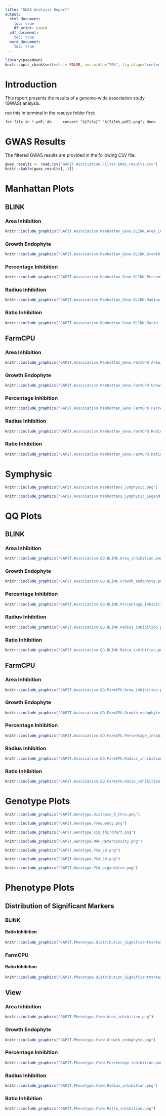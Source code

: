 ```yaml
---
title: "GWAS Analysis Report"
output:
  html_document:
    toc: true
    df_print: paged
  pdf_document:
    toc: true
  word_document:
    toc: true
---
```




```r
library(pagedown)
knitr::opts_chunk$set(echo = FALSE, out.width="70%", fig.align='center')

```

# Introduction

This report presents the results of a genome-wide association study (GWAS) analysis.

run this in terminal in the resutys folder first:

```
for file in *.pdf; do     convert "${file}" "${file%.pdf}.png"; done
```

# GWAS Results

The filtered GWAS results are provided in the following CSV file:

```r
gwas_results <- read.csv("GAPIT.Association.Filter_GWAS_results.csv")
knitr::kable(gwas_results[,-1])
```



# Manhattan Plots

## BLINK

### Area Inhibition
```r
knitr::include_graphics("GAPIT.Association.Manhattan_Geno.BLINK.Area_inhibition.png")
```

### Growth Endophyte
```r
knitr::include_graphics("GAPIT.Association.Manhattan_Geno.BLINK.Growth_endophyte.png")
```

### Percentage Inhibition
```r
knitr::include_graphics("GAPIT.Association.Manhattan_Geno.BLINK.Percentage_inhibition.png")
```

### Radius Inhibition
```r
knitr::include_graphics("GAPIT.Association.Manhattan_Geno.BLINK.Radius_inhibition.png")
```

### Ratio Inhibition
```r
knitr::include_graphics("GAPIT.Association.Manhattan_Geno.BLINK.Ratio_inhibition.png")
```

## FarmCPU

### Area Inhibition
```r
knitr::include_graphics("GAPIT.Association.Manhattan_Geno.FarmCPU.Area_inhibition.png")
```

### Growth Endophyte
```r
knitr::include_graphics("GAPIT.Association.Manhattan_Geno.FarmCPU.Growth_endophyte.png")
```

### Percentage Inhibition
```r
knitr::include_graphics("GAPIT.Association.Manhattan_Geno.FarmCPU.Percentage_inhibition.png")
```

### Radius Inhibition
```r
knitr::include_graphics("GAPIT.Association.Manhattan_Geno.FarmCPU.Radius_inhibition.png")
```

### Ratio Inhibition
```r
knitr::include_graphics("GAPIT.Association.Manhattan_Geno.FarmCPU.Ratio_inhibition.png")
```

# Symphysic

```r
knitr::include_graphics("GAPIT.Association.Manhattans_Symphysic.png")
```

```r
knitr::include_graphics("GAPIT.Association.Manhattans_Symphysic_Legend.png")
```

# QQ Plots

## BLINK

### Area Inhibition
```r
knitr::include_graphics("GAPIT.Association.QQ.BLINK.Area_inhibition.png")
```

### Growth Endophyte
```r
knitr::include_graphics("GAPIT.Association.QQ.BLINK.Growth_endophyte.png")
```

### Percentage Inhibition
```r
knitr::include_graphics("GAPIT.Association.QQ.BLINK.Percentage_inhibition.png")
```

### Radius Inhibition
```r
knitr::include_graphics("GAPIT.Association.QQ.BLINK.Radius_inhibition.png")
```

### Ratio Inhibition
```r
knitr::include_graphics("GAPIT.Association.QQ.BLINK.Ratio_inhibition.png")
```

## FarmCPU

### Area Inhibition
```r
knitr::include_graphics("GAPIT.Association.QQ.FarmCPU.Area_inhibition.png")
```

### Growth Endophyte
```r
knitr::include_graphics("GAPIT.Association.QQ.FarmCPU.Growth_endophyte.png")
```

### Percentage Inhibition
```r
knitr::include_graphics("GAPIT.Association.QQ.FarmCPU.Percentage_inhibition.png")
```

### Radius Inhibition
```r
knitr::include_graphics("GAPIT.Association.QQ.FarmCPU.Radius_inhibition.png")
```

### Ratio Inhibition
```r
knitr::include_graphics("GAPIT.Association.QQ.FarmCPU.Ratio_inhibition.png")
```

# Genotype Plots

```r
knitr::include_graphics("GAPIT.Genotype.Distance_R_Chro.png")
```

```r
knitr::include_graphics("GAPIT.Genotype.Frequency.png")
```

```r
knitr::include_graphics("GAPIT.Genotype.Kin_thirdPart.png")
```

```r
knitr::include_graphics("GAPIT.Genotype.MAF_Heterozosity.png")
```

```r
knitr::include_graphics("GAPIT.Genotype.PCA_2D.png")
```

```r
knitr::include_graphics("GAPIT.Genotype.PCA_3D.png")
```

```r
knitr::include_graphics("GAPIT.Genotype.PCA_eigenValue.png")
```

# Phenotype Plots

## Distribution of Significant Markers

### BLINK




#### Ratio Inhibition
```r
knitr::include_graphics("GAPIT.Phenotype.Distribution_Significantmarkers.BLINK.Ratio_inhibition.png")
```


### FarmCPU


#### Ratio Inhibition
```r
knitr::include_graphics("GAPIT.Phenotype.Distribution_Significantmarkers.FarmCPU.Ratio_inhibition.png")
```

## View

### Area Inhibition
```r
knitr::include_graphics("GAPIT.Phenotype.View.Area_inhibition.png")
```

### Growth Endophyte
```r
knitr::include_graphics("GAPIT.Phenotype.View.Growth_endophyte.png")
```

### Percentage Inhibition
```r
knitr::include_graphics("GAPIT.Phenotype.View.Percentage_inhibition.png")
```

### Radius Inhibition
```r
knitr::include_graphics("GAPIT.Phenotype.View.Radius_inhibition.png")
```

### Ratio Inhibition
```r
knitr::include_graphics("GAPIT.Phenotype.View.Ratio_inhibition.png")
```
